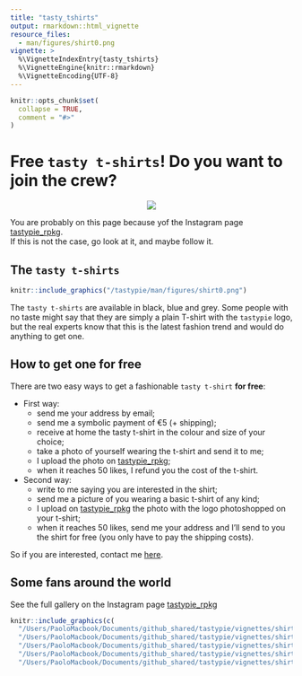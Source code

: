 ```yaml
---
title: "tasty_tshirts"
output: rmarkdown::html_vignette
resource_files:
  - man/figures/shirt0.png
vignette: >
  %\VignetteIndexEntry{tasty_tshirts}
  %\VignetteEngine{knitr::rmarkdown}
  %\VignetteEncoding{UTF-8}
---
```


```r
knitr::opts_chunk$set(
  collapse = TRUE,
  comment = "#>"
)
```

# Free `tasty t-shirts`!  Do you want to join the crew?
<center><img src="https://github.com/PaoloDalena/tastypie/blob/main/man/figures/shirt0.png?raw=true"></center>

You are probably on this page because yof the Instagram page [tastypie_rpkg](https://www.instagram.com/tastypie_rpkg/).  
If this is not the case, go look at it, and maybe follow it.

## The `tasty t-shirts`

```r
knitr::include_graphics("/tastypie/man/figures/shirt0.png")
```

The `tasty t-shirts` are available in black, blue and grey.
Some people with no taste might say that they are simply a plain T-shirt with the `tastypie` logo, but the real experts know that this is the latest fashion trend and would do anything to get one.

## How to get one **for free**

There are two easy ways to get a fashionable `tasty t-shirt` **for free**:

- First way:  
  + send me your address by email;
  + send me a symbolic payment of €5 (+ shipping);
  + receive at home the tasty t-shirt in the colour and size of your choice;
  + take a photo of yourself wearing the t-shirt and send it to me;
  + I upload the photo on [tastypie_rpkg](https://www.instagram.com/tastypie_rpkg/);
  + when it reaches 50 likes, I refund you the cost of the t-shirt.

- Second way:  
  + write to me saying you are interested in the shirt;
  + send me a picture of you wearing a basic t-shirt of any kind;
  + I upload on [tastypie_rpkg](https://www.instagram.com/tastypie_rpkg/) the photo with the logo photoshopped on your t-shirt;
  + when it reaches 50 likes, send me your address and I'll send to you the shirt for free (you only have to pay the shipping costs).

So if you are interested, contact me [here](https://paolodalena.netlify.app/#contact).

## Some fans around the world

See the full gallery on the Instagram page [tastypie_rpkg](https://www.instagram.com/tastypie_rpkg/)

```r
knitr::include_graphics(c(
  "/Users/PaoloMacbook/Documents/github_shared/tastypie/vignettes/shirt1.png",
  "/Users/PaoloMacbook/Documents/github_shared/tastypie/vignettes/shirt2.png",
  "/Users/PaoloMacbook/Documents/github_shared/tastypie/vignettes/shirt3.png",
  "/Users/PaoloMacbook/Documents/github_shared/tastypie/vignettes/shirt4.png",
  "/Users/PaoloMacbook/Documents/github_shared/tastypie/vignettes/shirt5.png"))
```

